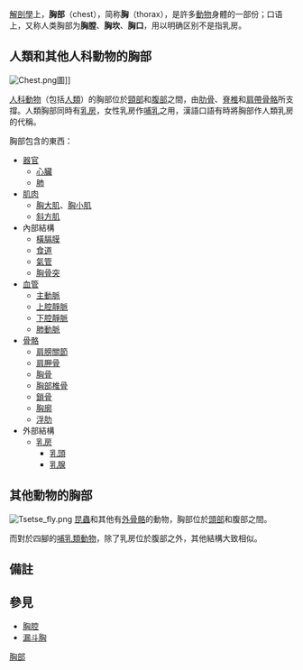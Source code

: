 {{Unreferenced |time=2010-03-13T08:14:28+00:00 }} 

[[解剖學|解剖學]]上，'''胸部'''（chest），简称'''胸'''（thorax），是許多[[動物|動物]]身體的一部份；口语上，又称人类胸部为'''胸膛'''、'''胸坎'''、'''胸口'''，用以明确区别不是指乳房。

== 人類和其他人科動物的胸部 ==
{{double image
|1=right
|2=Chest young male yellow.jpg
|3=150
|4=
|5=185
|6=[[成年人|成年人]][[男性|男性]]胸部
|7=成年人[[女性|女性]]胸部
}}
[[File:Chest.png|thumb]]圖]]

[[人科|人科動物]]（包括[[人|人類]]）的胸部位於[[頸|頸部]]和[[腹|腹部]]之間，由[[肋骨|肋骨]]、[[脊椎|脊椎]]和[[肩帶骨骼|肩帶骨骼]]所支撐。人類胸部同時有[[乳房|乳房]]，女性乳房作[[母乳餵養|哺乳]]之用，漢語口語有時將胸部作人類乳房的代稱{{NoteTag|1=英語 chest 與 breast 並不混淆，且許多其他哺乳動物乳房位於腹部，因此漢語口語中將乳房稱作胸部，是不恰當的。}}。

胸部包含的東西：

* [[器官|器官]]
** [[心臟|心臟]]
** [[肺|肺]]
* [[肌肉|肌肉]]
** [[胸大肌|胸大肌]]、[[胸小肌|胸小肌]]
** [[斜方肌|斜方肌]]
* 內部結構
** [[橫膈膜|橫膈膜]]
** [[食道|食道]]
** [[氣管|氣管]]
** [[胸骨突|胸骨突]]
* [[血管|血管]]
** [[主動脈|主動脈]]
** [[上腔靜脈|上腔靜脈]]
** [[下腔靜脈|下腔靜脈]]
** [[肺動脈|肺動脈]]
* [[骨骼|骨骼]]
** [[肩膀|肩膀]][[關節|關節]]
** [[肩胛骨|肩胛骨]]
** [[胸骨|胸骨]]
** [[胸部椎骨|胸部椎骨]]
** [[鎖骨|鎖骨]]
** [[胸廓|胸廓]]
** [[浮肋|浮肋]]
* 外部結構
** [[乳房|乳房]]
*** [[乳頭|乳頭]]
*** [[乳腺|乳腺]]

== 其他動物的胸部 ==
{{main|胸節 (昆蟲)}}
[[File:Tsetse_fly.png|thumb]]
[[昆蟲|昆蟲]]和其他有[[外骨骼|外骨骼]]的動物，胸部位於[[頭部|頭部]]和腹部之間。

而對於四腳的[[哺乳類動物|哺乳類動物]]，除了乳房位於腹部之外，其他結構大致相似。

== 備註 ==
{{NoteFoot}}

== 參見 ==
* [[胸腔|胸腔]]
* [[漏斗胸|漏斗胸]]


{{人体解剖}}

[[Category:胸部|]]